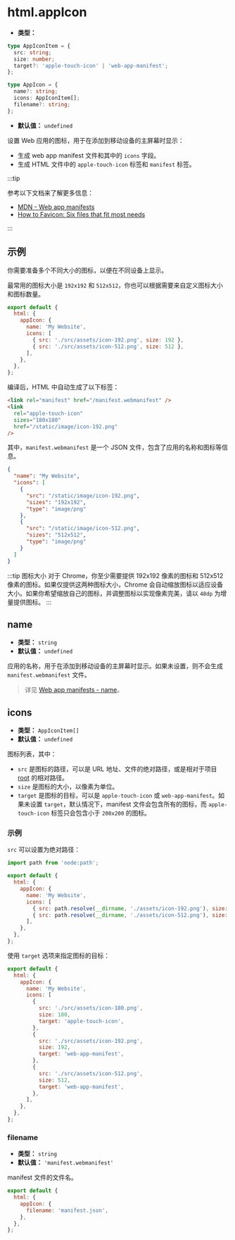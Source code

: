 # html.appIcon

- **类型：**

```ts
type AppIconItem = {
  src: string;
  size: number;
  target?: 'apple-touch-icon' | 'web-app-manifest';
};

type AppIcon = {
  name?: string;
  icons: AppIconItem[];
  filename?: string;
};
```

- **默认值：** `undefined`

设置 Web 应用的图标，用于在添加到移动设备的主屏幕时显示：

- 生成 web app manifest 文件和其中的 `icons` 字段。
- 生成 HTML 文件中的 `apple-touch-icon` 标签和 `manifest` 标签。

:::tip

参考以下文档来了解更多信息：

- [MDN - Web app manifests](https://developer.mozilla.org/en-US/docs/Web/Manifest)
- [How to Favicon: Six files that fit most needs](https://evilmartians.com/chronicles/how-to-favicon-in-2021-six-files-that-fit-most-needs)

:::

## 示例

你需要准备多个不同大小的图标，以便在不同设备上显示。

最常用的图标大小是 `192x192` 和 `512x512`，你也可以根据需要来自定义图标大小和图标数量。

```js
export default {
  html: {
    appIcon: {
      name: 'My Website',
      icons: [
        { src: './src/assets/icon-192.png', size: 192 },
        { src: './src/assets/icon-512.png', size: 512 },
      ],
    },
  },
};
```

编译后，HTML 中自动生成了以下标签：

```html
<link rel="manifest" href="/manifest.webmanifest" />
<link
  rel="apple-touch-icon"
  sizes="180x180"
  href="/static/image/icon-192.png"
/>
```

其中，`manifest.webmanifest` 是一个 JSON 文件，包含了应用的名称和图标等信息。

```json
{
  "name": "My Website",
  "icons": [
    {
      "src": "/static/image/icon-192.png",
      "sizes": "192x192",
      "type": "image/png"
    },
    {
      "src": "/static/image/icon-512.png",
      "sizes": "512x512",
      "type": "image/png"
    }
  ]
}
```

:::tip 图标大小
对于 Chrome，你至少需要提供 192x192 像素的图标和 512x512 像素的图标。如果仅提供这两种图标大小，Chrome 会自动缩放图标以适应设备大小。如果你希望缩放自己的图标，并调整图标以实现像素完美，请以 `48dp` 为增量提供图标。
:::

## name

- **类型：** `string`
- **默认值：** `undefined`

应用的名称，用于在添加到移动设备的主屏幕时显示。如果未设置，则不会生成 `manifest.webmanifest` 文件。

> 详见 [Web app manifests - name](https://developer.mozilla.org/en-US/docs/Web/Manifest/name)。

## icons

- **类型：** `AppIconItem[]`
- **默认值：** `undefined`

图标列表，其中：

- `src` 是图标的路径，可以是 URL 地址、文件的绝对路径，或是相对于项目 [root](/config/root) 的相对路径。
- `size` 是图标的大小，以像素为单位。
- `target` 是图标的目标，可以是 `apple-touch-icon` 或 `web-app-manifest`。如果未设置 `target`，默认情况下，manifest 文件会包含所有的图标，而 `apple-touch-icon` 标签只会包含小于 `200x200` 的图标。

### 示例

`src` 可以设置为绝对路径：

```js
import path from 'node:path';

export default {
  html: {
    appIcon: {
      name: 'My Website',
      icons: [
        { src: path.resolve(__dirname, './assets/icon-192.png'), size: 192 },
        { src: path.resolve(__dirname, './assets/icon-512.png'), size: 512 },
      ],
    },
  },
};
```

使用 `target` 选项来指定图标的目标：

```js
export default {
  html: {
    appIcon: {
      name: 'My Website',
      icons: [
        {
          src: './src/assets/icon-180.png',
          size: 180,
          target: 'apple-touch-icon',
        },
        {
          src: './src/assets/icon-192.png',
          size: 192,
          target: 'web-app-manifest',
        },
        {
          src: './src/assets/icon-512.png',
          size: 512,
          target: 'web-app-manifest',
        },
      ],
    },
  },
};
```

### filename

- **类型：** `string`
- **默认值：** `'manifest.webmanifest'`

manifest 文件的文件名。

```js
export default {
  html: {
    appIcon: {
      filename: 'manifest.json',
    },
  },
};
```
